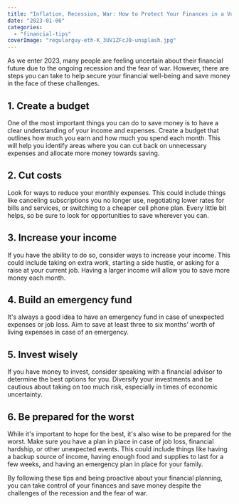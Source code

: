 ```yaml
---
title: "Inflation, Recession, War: How to Protect Your Finances in a Volatile Year"
date: "2023-01-06"
categories: 
  - "financial-tips"
coverImage: "regularguy-eth-K_3UV1ZFcJ0-unsplash.jpg"
---
```


As we enter 2023, many people are feeling uncertain about their financial future due to the ongoing recession and the fear of war. However, there are steps you can take to help secure your financial well-being and save money in the face of these challenges.

## 1\. Create a budget

One of the most important things you can do to save money is to have a clear understanding of your income and expenses. Create a budget that outlines how much you earn and how much you spend each month. This will help you identify areas where you can cut back on unnecessary expenses and allocate more money towards saving.

## 2\. Cut costs

Look for ways to reduce your monthly expenses. This could include things like canceling subscriptions you no longer use, negotiating lower rates for bills and services, or switching to a cheaper cell phone plan. Every little bit helps, so be sure to look for opportunities to save wherever you can.

## 3\. Increase your income

If you have the ability to do so, consider ways to increase your income. This could include taking on extra work, starting a side hustle, or asking for a raise at your current job. Having a larger income will allow you to save more money each month.

## 4\. Build an emergency fund

It's always a good idea to have an emergency fund in case of unexpected expenses or job loss. Aim to save at least three to six months' worth of living expenses in case of an emergency.

## 5\. Invest wisely

If you have money to invest, consider speaking with a financial advisor to determine the best options for you. Diversify your investments and be cautious about taking on too much risk, especially in times of economic uncertainty.

## 6\. Be prepared for the worst

While it's important to hope for the best, it's also wise to be prepared for the worst. Make sure you have a plan in place in case of job loss, financial hardship, or other unexpected events. This could include things like having a backup source of income, having enough food and supplies to last for a few weeks, and having an emergency plan in place for your family.

By following these tips and being proactive about your financial planning, you can take control of your finances and save money despite the challenges of the recession and the fear of war.
